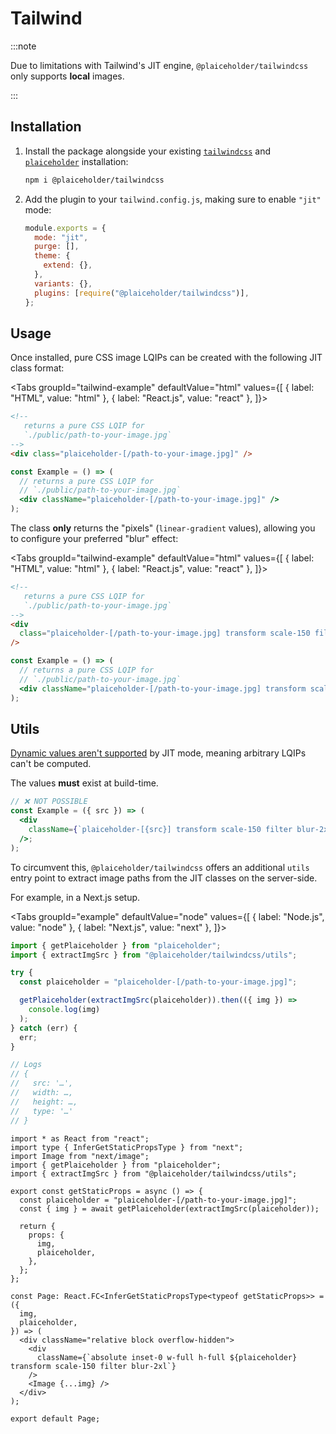 
# Tailwind

:::note

Due to limitations with Tailwind's JIT engine, `@plaiceholder/tailwindcss`
only supports **local** images.

:::

## Installation

1. Install the package alongside your existing [`tailwindcss`](https://tailwindcss.com/docs/installation) and [`plaiceholder`](/usage#installation) installation:

   ```sh
   npm i @plaiceholder/tailwindcss
   ```

2. Add the plugin to your `tailwind.config.js`, making sure to enable `"jit"` mode:

   ```js title="tailwind.config.js" {2,8}
   module.exports = {
     mode: "jit",
     purge: [],
     theme: {
       extend: {},
     },
     variants: {},
     plugins: [require("@plaiceholder/tailwindcss")],
   };
   ```

## Usage

Once installed, pure CSS image LQIPs can be created with the following JIT class format:

<Tabs
groupId="tailwind-example"
defaultValue="html"
values={[
{ label: "HTML", value: "html" },
{ label: "React.js", value: "react" },
]}>
<TabItem value="html">

```html
<!-- 
   returns a pure CSS LQIP for 
   `./public/path-to-your-image.jpg`
-->
<div class="plaiceholder-[/path-to-your-image.jpg]" />
```

</TabItem>
<TabItem value="react">

```jsx
const Example = () => (
  // returns a pure CSS LQIP for
  // `./public/path-to-your-image.jpg`
  <div className="plaiceholder-[/path-to-your-image.jpg]" />
);
```

</TabItem>
</Tabs>

The class **only** returns the "pixels" (`linear-gradient` values), allowing you to configure your preferred "blur" effect:

<Tabs
groupId="tailwind-example"
defaultValue="html"
values={[
{ label: "HTML", value: "html" },
{ label: "React.js", value: "react" },
]}>
<TabItem value="html">

```html
<!-- 
   returns a pure CSS LQIP for 
   `./public/path-to-your-image.jpg`
-->
<div
  class="plaiceholder-[/path-to-your-image.jpg] transform scale-150 filter blur-2xl"
/>
```

</TabItem>
<TabItem value="react">

```jsx
const Example = () => (
  // returns a pure CSS LQIP for
  // `./public/path-to-your-image.jpg`
  <div className="plaiceholder-[/path-to-your-image.jpg] transform scale-150 filter blur-2xl" />
);
```

</TabItem>
</Tabs>

## Utils

[Dynamic values aren't supported](https://tailwindcss.com/docs/just-in-time-mode#known-limitations) by JIT mode, meaning arbitrary LQIPs can't be computed.

The values **must** exist at build-time.

```jsx
// ❌ NOT POSSIBLE
const Example = ({ src }) => (
  <div
    className={`plaiceholder-[{src}] transform scale-150 filter blur-2xl`}
  />;
);
```

To circumvent this, `@plaiceholder/tailwindcss` offers an additional `utils` entry point to extract image paths from the JIT classes on the server-side.

For example, in a Next.js setup.

<Tabs
groupId="example"
defaultValue="node"
values={[
{ label: "Node.js", value: "node" },
{ label: "Next.js", value: "next" },
]}>
<TabItem value="node">

```js
import { getPlaiceholder } from "plaiceholder";
import { extractImgSrc } from "@plaiceholder/tailwindcss/utils";

try {
  const plaiceholder = "plaiceholder-[/path-to-your-image.jpg]";

  getPlaiceholder(extractImgSrc(plaiceholder)).then(({ img }) =>
    console.log(img)
  );
} catch (err) {
  err;
}

// Logs
// {
//   src: '…',
//   width: …,
//   height: …,
//   type: '…'
// }
```

</TabItem>
<TabItem value="next">

```tsx title="pages/example.tsx"
import * as React from "react";
import type { InferGetStaticPropsType } from "next";
import Image from "next/image";
import { getPlaiceholder } from "plaiceholder";
import { extractImgSrc } from "@plaiceholder/tailwindcss/utils";

export const getStaticProps = async () => {
  const plaiceholder = "plaiceholder-[/path-to-your-image.jpg]";
  const { img } = await getPlaiceholder(extractImgSrc(plaiceholder));

  return {
    props: {
      img,
      plaiceholder,
    },
  };
};

const Page: React.FC<InferGetStaticPropsType<typeof getStaticProps>> = ({
  img,
  plaiceholder,
}) => (
  <div className="relative block overflow-hidden">
    <div
      className={`absolute inset-0 w-full h-full ${plaiceholder} transform scale-150 filter blur-2xl`}
    />
    <Image {...img} />
  </div>
);

export default Page;
```

</TabItem>
</Tabs>
